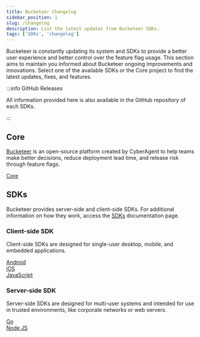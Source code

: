 ```yaml
---
title: Bucketeer Changelog
sidebar_position: 1
slug: /changelog
description: List the latest updates from Bucketeer SDKs.
tags: ['SDKs', 'changelog']
---
```



Bucketeer is constantly updating its system and SDKs to provide a better user experience and better control over the feature flag usage. This section aims to maintain you informed about Bucketeer ongoing improvements and innovations. Select one of the available SDKs or the Core project to find the latest updates, fixes, and features.

:::info GitHub Releases

All information provided here is also available in the GitHub repository of each SDKs.

:::

## Core

[Bucketeer](https://bucketeer.io/) is an open-source platform created by CyberAgent to help teams make better decisions, reduce deployment lead time, and release risk through feature flags.

<div className="row" style={{maxWidth: '500px'}}>

  <div className="col--3 text--center">
    <a href="/changelog/core" className="brand-link">
      <i className="core-icon brand-icon"></i>
      <span>Core</span>
    </a>
  </div>

</div>

## SDKs

Bucketeer provides server-side and client-side SDKs. For additional information on how they work, access the [SDKs](/sdk) documentation page.

### Client-side SDK

Client-side SDKs are designed for single-user desktop, mobile, and embedded applications.

<div className="row" style={{maxWidth: '500px'}}>

  <div className="col--3 text--center">
    <a href="/changelog/client-side/android" className="brand-link">
      <i className="android-icon brand-icon"></i>
      <span>Android</span>
    </a>
  </div>

  <div className="col--3 text--center">
    <a href="/changelog/client-side/ios" className="brand-link">
      <i className="ios-icon brand-icon"></i>
      <span>iOS</span>
    </a>
  </div>

  <div className="col--3 text--center">
    <a href="/changelog/client-side/javascript" className="brand-link">
      <i className="javascript-icon brand-icon"></i>
      <span>JavaScript</span>
    </a>
  </div>

</div>

### Server-side SDK

Server-side SDKs are designed for multi-user systems and intended for use in trusted environments, like corporate networks or web servers.

<div className="row" style={{maxWidth: '500px'}}>

  <div className="col--3 text--center">
    <a href="/changelog/server-side/go" className="brand-link">
      <i className="golang-icon brand-icon"></i>
      <span>Go</span>
    </a>
  </div>

  <div className="col--3 text--center">
    <a href="/changelog/server-side/node-js" className="brand-link">
      <i className="nodejs-icon brand-icon"></i>
      <span>Node JS</span>
    </a>
  </div>

</div>
